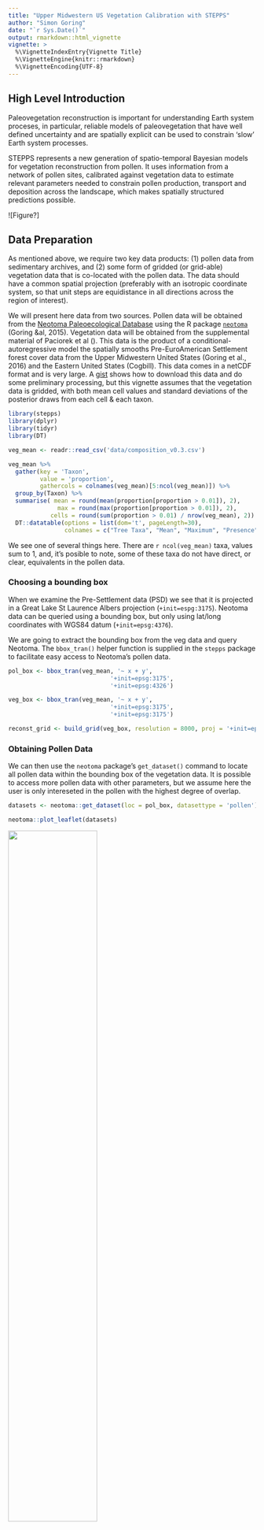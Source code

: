 ```yaml
---
title: "Upper Midwestern US Vegetation Calibration with STEPPS"
author: "Simon Goring"
date: "`r Sys.Date()`"
output: rmarkdown::html_vignette
vignette: >
  %\VignetteIndexEntry{Vignette Title}
  %\VignetteEngine{knitr::rmarkdown}
  %\VignetteEncoding{UTF-8}
---
```


## High Level Introduction

Paleovegetation reconstruction is important for understanding Earth system proceses, in particular, reliable models of paleovegetation that have well defined uncertainty and are spatially explicit can be used to constrain 'slow' Earth system processes.

STEPPS represents a new generation of spatio-temporal Bayesian models for vegetation reconstruction from pollen.  It uses information from a network of pollen sites, calibrated against vegetation data to estimate relevant parameters needed to constrain pollen production, transport and deposition across the landscape, which makes spatially structured predictions possible.

![Figure?]

## Data Preparation

As mentioned above, we require two key data products: (1) pollen data from sedimentary archives, and (2) some form of gridded (or grid-able) vegetation data that is co-located with the pollen data.  The data should have a common spatial projection (preferably with an isotropic coordinate system, so that unit steps are equidistance in all directions across the region of interest).

We will present here data from two sources.  Pollen data will be obtained from the [Neotoma Paleoecological Database](http://neotomadb.org) using the R package [`neotoma`]() (Goring &al, 2015).  Vegetation data will be obtained from the supplemental material of Paciorek et al ().  This data is the product of a conditional-autoregressive model the spatially smooths Pre-EuroAmerican Settlement forest cover data from the Upper Midwestern United States (Goring et al., 2016) and the Eastern United States (Cogbill).  This data comes in a netCDF format and is very large.  A [gist]() shows how to download this data and do some preliminary processing, but this vignette assumes that the vegetation data is gridded, with both mean cell values and standard deviations of the posterior draws from each cell & each taxon.

```r
library(stepps)
library(dplyr)
library(tidyr)
library(DT)

veg_mean <- readr::read_csv('data/composition_v0.3.csv')

```

```r
veg_mean %>% 
  gather(key = 'Taxon',
         value = 'proportion',
         gathercols = colnames(veg_mean)[5:ncol(veg_mean)]) %>% 
  group_by(Taxon) %>% 
  summarise( mean = round(mean(proportion[proportion > 0.01]), 2),
              max = round(max(proportion[proportion > 0.01]), 2),
            cells = round(sum(proportion > 0.01) / nrow(veg_mean), 2)) %>% 
  DT::datatable(options = list(dom='t', pageLength=30),
                colnames = c("Tree Taxa", "Mean", "Maximum", "Presence"))
```

We see one of several things here.  There are `r ncol(veg_mean)` taxa, values sum to 1, and, it's posible to note, some of these taxa do not have direct, or clear, equivalents in the pollen data.

### Choosing a bounding box

When we examine the Pre-Settlement data (PSD) we see that it is projected in a Great Lake St Laurence Albers projection (`+init=espg:3175`).  Neotoma data can be queried using a bounding box, but only using lat/long coordinates with WGS84 datum (`+init=epsg:4376`).  

We are going to extract the bounding box from the veg data and query Neotoma.  The `bbox_tran()` helper function is supplied in the `stepps` package to facilitate easy access to Neotoma's pollen data.

```r
pol_box <- bbox_tran(veg_mean, '~ x + y',
                             '+init=epsg:3175', 
                             '+init=epsg:4326')

veg_box <- bbox_tran(veg_mean, '~ x + y',
                             '+init=epsg:3175', 
                             '+init=epsg:3175')

reconst_grid <- build_grid(veg_box, resolution = 8000, proj = '+init=epsg:3175')
```

### Obtaining Pollen Data

We can then use the `neotoma` package's `get_dataset()` command to locate all pollen data within the bounding box of the vegetation data.  It is possible to access more pollen data with other parameters, but we assume here the user is only intereseted in the pollen with the highest degree of overlap.

```r
datasets <- neotoma::get_dataset(loc = pol_box, datasettype = 'pollen')

neotoma::plot_leaflet(datasets)
```

<img src="leaflet_plot.png" width="60%" align="middle">

This gives us an interactive map in R, with information about individual sites.  The map uses aggregate markers, which explains why points here are of different colors, regardless it is possible to see the utility of the bounding box in defining the area of interest for this query.  If we were to download the pollen data for each of these sites we could further investigate rates of change, and pollen proportions within this region.

### Spatial & Taxonomic Cleaning

We need to download the pollen data, and do the taxonomic cleaning.

```r
if(!'downloads.rds' %in% list.files('data/')) {
  downloads <- neotoma::get_download(datasets)
  saveRDS(downloads, 'data/downloads.rds')
} else {
  downloads <- readRDS('data/downloads.rds')
}

```

We want to get the samples in the right age bin.  This function extracts pollen data from the Neotoma `download` object and returns the results in a `data.frame`.  You can use your own `data.frame` if you aren't using Neotoma, but the subsequent functions expect certain column names, in particular: 

```r
calib_dialect <- pull_timebins(downloads, calib_range = c(150, 350), aggregate = TRUE)
```
```r
head(calib_dialect[!duplicated(calib_dialect$site.name),])[,1:10] %>% 
  select(-`dataset`) %>% 
  knitr::kable()
```

These 10 columns are important.  They indicate the age-model type, which may or may not be critical for your predictions (see Dawson *et al*., *in prep*), they indicate site location and time period, and they provide links (through the `.id` field) for functions in the `neotoma` package, to obtain more information about the underlying data.

### Taxonomic Standardization

Ensuring that pollen and vegetation data represent comparable taxonomic units is one of the most critical elements. The pollen data contains `r ncol(calib_dialect) - 10` unique pollen morphtypes, while the vegetation includes `r ncol(veg_mean) - 4`.  While there an be a one-to-one relationship for some taxa, it's important to recognize that there is a hierarchy to both pollen and vegetation taxa that can be taken into account to help relate the two datasets.

To align the records a user must create a translation table that can align vegetation and pollen.

```r

generate_tables(veg_mean,  output = 'data/veg_trans.csv')
generate_tables(downloads, output = 'data/pol_trans.csv')

```

These tables need to be edited by hand to represent the taxa that the user intends to reconstruct. For example, one might edit:

```r
pol_table <- readr::read_csv('data/pol_trans.csv')
```

```r

pol_table %>% dplyr::select(-variable.element, -variable.context, -alias) %>% distinct %>% DT::datatable(options = list(pageLength=10))

```

To assign genera-level assignments to trees and shrubs that can be obtained from the vegetation data as well:

```r

pol_table <- readr::read_csv('data/pol_trans_edited.csv')

pol_table %>% 
  filter(ecological.group == "TRSH") %>% 
  dplyr::select(-variable.element, -variable.context, -alias) %>% 
  DT::datatable()
```

So we've assigned "*Acer*" to the pollen morphotaxon "*Acer*", and also to "Acer negundo".  Now we need to transform the data so that the new table reflects the new assignments:

```r

calib_trans <- translate_taxa(calib_dialect, 
                              pol_table,
                              id_cols = colnames(calib_dialect)[1:10])

```


We do the same with the vegetation data, taking care to ensure that all the vegetation assignments are provided in the pollen data, and *vice versa*.  Similarly, the vegetation data can be edited 

```r

veg_table <- readr::read_csv('data/veg_trans.csv')

veg_table %>% DT::datatable()

```

The STEPPS function requires that the taxon components of the vegetation and pollen data are equivalent.  We need the unique vector of all vegetation/taxa we're using as our targets:

```r

veg_table <- readr::read_csv('data/veg_trans_edited.csv')
target_taxa <- na.omit(unique(veg_table$match))

veg_trans <- translate_taxa(veg_mean, 
                            veg_table,
                            id_cols = colnames(veg_mean)[1:4])

```

To run the proper model there are a number of elements that are specifically required by the model.  Some of these are relatively straightforward, for example, the STEPPS model requires the value $K$, for the number of taxa.  To simplify the process for the end user we have constructed the `prep_input()` function. This internalizes many of the procedures and outputs a list that can be directly exported to STAN:

```r

veg_table <- to_stepps_shape(veg_trans,   '~ x + y',      '+init=epsg:3175')
pol_table <- to_stepps_shape(calib_trans, '~ long + lat', '+init=epsg:4326')

stepps_input <- prep_input(veg    = veg_table, 
                 pollen = pol_table, 
                 target_taxa = target_taxa,
                 grid   = reconst_grid)

```

We need to make the specific objects:

 * K  - Number of taxa
 * N_cores - Number of cores
 * N_cells - Number of cells in the veg data
 * N_hood - Number of veg cells contributing to each pollen sample site
 * y - Pollen counts (n cores x p taxa - a wide table)
 * r - Veg proportions (same structure)
 * idx_cores - The index of the veg cell for each core
 * idx_hood - The indices of cells for each contributing neighborhood
 * d - distance matrix (spatial distance from cores to veg cells)
 * N_pot - Number of potential contributing cells
 * d_pot - The actual contributing cells for each pollen sample
